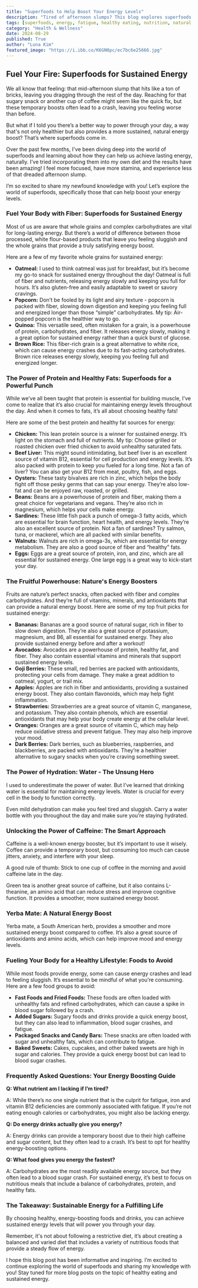 ```yaml
---
title: "Superfoods to Help Boost Your Energy Levels"
description: "Tired of afternoon slumps? This blog explores superfoods that can provide sustained energy levels throughout the day. Discover how to fuel your body with fiber, protein, healthy fats, and more for a natural energy boost."
tags: [superfoods, energy, fatigue, healthy eating, nutrition, natural energy, sustained energy, food, diet, lifestyle, health, wellness, tips, advice, guide]
category: "Health & Wellness"
date: 2024-08-29
published: True
author: "Luna Kim"
featured_image: "https://i.ibb.co/K6GN0pc/ec7bc6e25666.jpg"
---
```


## Fuel Your Fire: Superfoods for Sustained Energy

We all know that feeling: that mid-afternoon slump that hits like a ton of bricks, leaving you dragging through the rest of the day. Reaching for that sugary snack or another cup of coffee might seem like the quick fix, but these temporary boosts often lead to a crash, leaving you feeling worse than before.  

But what if I told you there’s a better way to power through your day, a way that's not only healthier but also provides a more sustained, natural energy boost?  That’s where superfoods come in. 

Over the past few months, I've been diving deep into the world of superfoods and learning about how they can help us achieve lasting energy, naturally.  I’ve tried incorporating them into my own diet and the results have been amazing!  I feel more focused, have more stamina, and experience less of that dreaded afternoon slump.  

I’m so excited to share my newfound knowledge with you!  Let’s explore the world of superfoods, specifically those that can help boost your energy levels.

###  Fuel Your Body with Fiber: Superfoods for Sustained Energy

Most of us are aware that whole grains and complex carbohydrates are vital for long-lasting energy.  But there’s a world of difference between those processed, white flour-based products that leave you feeling sluggish and the whole grains that provide a truly satisfying energy boost.  

Here are a few of my favorite whole grains for sustained energy:

* **Oatmeal:** I used to think oatmeal was just for breakfast, but it’s become my go-to snack for sustained energy throughout the day!  Oatmeal is full of fiber and nutrients, releasing energy slowly and keeping you full for hours.  It’s also gluten-free and easily adaptable to sweet or savory cravings. 
* **Popcorn:**  Don’t be fooled by its light and airy texture - popcorn is packed with fiber, slowing down digestion and keeping you feeling full and energized longer than those “simple” carbohydrates.  My tip:  Air-popped popcorn is the healthier way to go.  
* **Quinoa:**  This versatile seed, often mistaken for a grain, is a powerhouse of protein, carbohydrates, and fiber.  It releases energy slowly, making it a great option for sustained energy rather than a quick burst of glucose. 
* **Brown Rice:**  This fiber-rich grain is a great alternative to white rice, which can cause energy crashes due to its fast-acting carbohydrates.  Brown rice releases energy slowly, keeping you feeling full and energized longer.

### The Power of Protein and Healthy Fats:  Superfoods for a Powerful Punch

While we’ve all been taught that protein is essential for building muscle, I’ve come to realize that it’s also crucial for maintaining energy levels throughout the day.  And when it comes to fats, it’s all about choosing healthy fats!

Here are some of the best protein and healthy fat sources for energy:

* **Chicken:**   This lean protein source is a winner for sustained energy.  It’s light on the stomach and full of nutrients.  My tip:  Choose grilled or roasted chicken over fried chicken to avoid unhealthy saturated fats.  
* **Beef Liver:**  This might sound intimidating, but beef liver is an excellent source of vitamin B12, essential for cell production and energy levels.   It’s also packed with protein to keep you fueled for a long time.  Not a fan of liver?  You can also get your B12 from meat, poultry, fish, and eggs.  
* **Oysters:**  These tasty bivalves are rich in zinc, which helps the body fight off those pesky germs that can sap your energy.  They’re also low-fat and can be enjoyed raw, roasted, or grilled.  
* **Beans:**  Beans are a powerhouse of protein and fiber, making them a great choice for vegetarians and vegans.  They’re also rich in magnesium, which helps your cells make energy.
* **Sardines:**   These little fish pack a punch of omega-3 fatty acids, which are essential for brain function, heart health, and energy levels.  They’re also an excellent source of protein.  Not a fan of sardines?  Try salmon, tuna, or mackerel, which are all packed with similar benefits.
* **Walnuts:**  Walnuts are rich in omega-3s, which are essential for energy metabolism. They are also a good source of fiber and “healthy” fats.  
* **Eggs:**   Eggs are a great source of protein, iron, and zinc, which are all essential for sustained energy.  One large egg is a great way to kick-start your day. 

### The Fruitful Powerhouse:  Nature's Energy Boosters

Fruits are nature’s perfect snacks, often packed with fiber and complex carbohydrates.  And they’re full of vitamins, minerals, and antioxidants that can provide a natural energy boost.  Here are some of my top fruit picks for sustained energy:

* **Bananas:**  Bananas are a good source of natural sugar, rich in fiber to slow down digestion.  They’re also a great source of potassium, magnesium, and B6, all essential for sustained energy.  They also provide sustained energy before and after a workout!
* **Avocados:**  Avocados are a powerhouse of protein, healthy fat, and fiber.  They also contain essential vitamins and minerals that support sustained energy levels.  
* **Goji Berries:**  These small, red berries are packed with antioxidants, protecting your cells from damage.  They make a great addition to oatmeal, yogurt, or trail mix.  
* **Apples:**  Apples are rich in fiber and antioxidants, providing a sustained energy boost.  They also contain flavonoids, which may help fight inflammation. 
* **Strawberries:**  Strawberries are a great source of vitamin C, manganese, and potassium.  They also contain phenols, which are essential antioxidants that may help your body create energy at the cellular level.
* **Oranges:** Oranges are a great source of vitamin C, which may help reduce oxidative stress and prevent fatigue.  They may also help improve your mood.  
* **Dark Berries:**  Dark berries, such as blueberries, raspberries, and blackberries, are packed with antioxidants.  They’re a healthier alternative to sugary snacks when you’re craving something sweet.

### The Power of Hydration:  Water - The Unsung Hero

I used to underestimate the power of water.  But I’ve learned that drinking water is essential for maintaining energy levels.   Water is crucial for every cell in the body to function correctly.  

Even mild dehydration can make you feel tired and sluggish.  Carry a water bottle with you throughout the day and make sure you’re staying hydrated.

###  Unlocking the Power of Caffeine:  The Smart Approach

Caffeine is a well-known energy booster, but it’s important to use it wisely.  Coffee can provide a temporary boost, but consuming too much can cause jitters, anxiety, and interfere with your sleep.  

A good rule of thumb:  Stick to one cup of coffee in the morning and avoid caffeine late in the day.  

Green tea is another great source of caffeine, but it also contains L-theanine, an amino acid that can reduce stress and improve cognitive function.  It provides a smoother, more sustained energy boost.

### Yerba Mate: A Natural Energy Boost

Yerba mate, a South American herb, provides a smoother and more sustained energy boost compared to coffee.  It’s also a great source of antioxidants and amino acids, which can help improve mood and energy levels.

###  Fueling Your Body for a Healthy Lifestyle:  Foods to Avoid

While most foods provide energy, some can cause energy crashes and lead to feeling sluggish.  It’s essential to be mindful of what you’re consuming.  Here are a few food groups to avoid:

* **Fast Foods and Fried Foods:**  These foods are often loaded with unhealthy fats and refined carbohydrates, which can cause a spike in blood sugar followed by a crash.
* **Added Sugars:**  Sugary foods and drinks provide a quick energy boost, but they can also lead to inflammation, blood sugar crashes, and fatigue.  
* **Packaged Snacks and Candy Bars:**  These snacks are often loaded with sugar and unhealthy fats, which can contribute to fatigue.  
* **Baked Sweets:**  Cakes, cupcakes, and other baked sweets are high in sugar and calories.  They provide a quick energy boost but can lead to blood sugar crashes.

###  Frequently Asked Questions:  Your Energy Boosting Guide

**Q: What nutrient am I lacking if I’m tired?**

A: While there’s no one single nutrient that is the culprit for fatigue, iron and vitamin B12 deficiencies are commonly associated with fatigue.   If you’re not eating enough calories or carbohydrates, you might also be lacking energy.

**Q:  Do energy drinks actually give you energy?**

A: Energy drinks can provide a temporary boost due to their high caffeine and sugar content, but they often lead to a crash.  It’s best to opt for healthy energy-boosting options.

**Q: What food gives you energy the fastest?**

A: Carbohydrates are the most readily available energy source, but they often lead to a blood sugar crash.  For sustained energy, it’s best to focus on nutritious meals that include a balance of carbohydrates, protein, and healthy fats.

### The Takeaway:  Sustainable Energy for a Fulfilling Life

By choosing healthy, energy-boosting foods and drinks, you can achieve sustained energy levels that will power you through your day.   

Remember, it's not about following a restrictive diet, it’s about creating a balanced and varied diet that includes a variety of nutritious foods that provide a steady flow of energy.

I hope this blog post has been informative and inspiring.  I’m excited to continue exploring the world of superfoods and sharing my knowledge with you!  Stay tuned for more blog posts on the topic of healthy eating and sustained energy. 